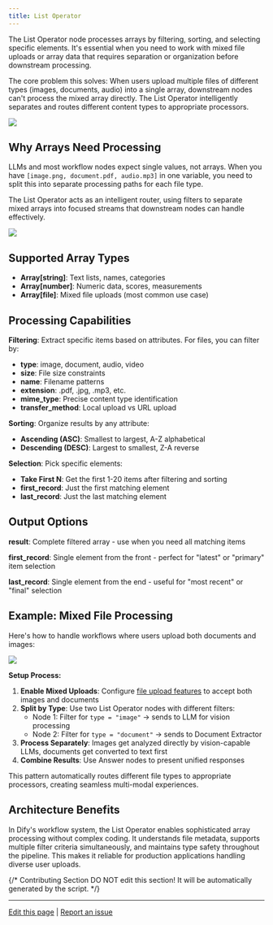 ```yaml
---
title: List Operator
---
```


The List Operator node processes arrays by filtering, sorting, and selecting specific elements. It's essential when you need to work with mixed file uploads or array data that requires separation or organization before downstream processing.

The core problem this solves: When users upload multiple files of different types (images, documents, audio) into a single array, downstream nodes can't process the mixed array directly. The List Operator intelligently separates and routes different content types to appropriate processors.

![](https://assets-docs.dify.ai/dify-enterprise-mintlify/en/guides/workflow/node/522a0c932aab93d4f3970168412f759e.png)

## Why Arrays Need Processing

LLMs and most workflow nodes expect single values, not arrays. When you have `[image.png, document.pdf, audio.mp3]` in one variable, you need to split this into separate processing paths for each file type.

The List Operator acts as an intelligent router, using filters to separate mixed arrays into focused streams that downstream nodes can handle effectively.

![](https://assets-docs.dify.ai/dify-enterprise-mintlify/en/guides/workflow/node/812d1b2f167065e17df8392b2cb3cc8a.png)

## Supported Array Types

- **Array[string]**: Text lists, names, categories
- **Array[number]**: Numeric data, scores, measurements  
- **Array[file]**: Mixed file uploads (most common use case)

## Processing Capabilities

**Filtering**: Extract specific items based on attributes. For files, you can filter by:
- **type**: image, document, audio, video
- **size**: File size constraints
- **name**: Filename patterns
- **extension**: .pdf, .jpg, .mp3, etc.
- **mime_type**: Precise content type identification
- **transfer_method**: Local upload vs URL upload

**Sorting**: Organize results by any attribute:
- **Ascending (ASC)**: Smallest to largest, A-Z alphabetical
- **Descending (DESC)**: Largest to smallest, Z-A reverse

**Selection**: Pick specific elements:
- **Take First N**: Get the first 1-20 items after filtering and sorting
- **first_record**: Just the first matching element
- **last_record**: Just the last matching element

## Output Options

**result**: Complete filtered array - use when you need all matching items

**first_record**: Single element from the front - perfect for "latest" or "primary" item selection

**last_record**: Single element from the end - useful for "most recent" or "final" selection

## Example: Mixed File Processing

Here's how to handle workflows where users upload both documents and images:

![](https://assets-docs.dify.ai/dify-enterprise-mintlify/en/guides/workflow/node/610358293217e54b55b7e1d4d16bf83c.png)

**Setup Process:**
1. **Enable Mixed Uploads**: Configure [file upload features](/en/guides/workflow/additional-features) to accept both images and documents
2. **Split by Type**: Use two List Operator nodes with different filters:
   - Node 1: Filter for `type = "image"` → sends to LLM for vision processing
   - Node 2: Filter for `type = "document"` → sends to Document Extractor
3. **Process Separately**: Images get analyzed directly by vision-capable LLMs, documents get converted to text first
4. **Combine Results**: Use Answer nodes to present unified responses

This pattern automatically routes different file types to appropriate processors, creating seamless multi-modal experiences.

## Architecture Benefits

In Dify's workflow system, the List Operator enables sophisticated array processing without complex coding. It understands file metadata, supports multiple filter criteria simultaneously, and maintains type safety throughout the pipeline. This makes it reliable for production applications handling diverse user uploads.

{/*
Contributing Section
DO NOT edit this section!
It will be automatically generated by the script.
*/}

---

[Edit this page](https://github.com/langgenius/dify-docs/edit/main/en/guides/workflow/node/list-operator.mdx) | [Report an issue](https://github.com/langgenius/dify-docs/issues/new?title=Documentation%20Issue%3A%20opera&body=%23%23%20Issue%20Description%0A%3C%21--%20Please%20briefly%20describe%20the%20issue%20you%20found%20--%3E%0A%0A%23%23%20Page%20Link%0Ahttps%3A%2F%2Fgithub.com%2Flanggenius%2Fdify-docs%2Fblob%2Fmain%2Fen/guides/workflow/node%2Flist-operator.mdx%0A%0A%23%23%20Suggested%20Changes%0A%3C%21--%20If%20you%20have%20specific%20suggestions%20for%20changes%2C%20please%20describe%20them%20here%20--%3E%0A%0A%3C%21--%20Thank%20you%20for%20helping%20improve%20our%20documentation%21%20--%3E)

